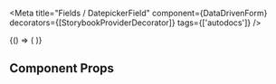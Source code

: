 
<Meta
  title="Fields / DatepickerField"
  component={DataDrivenForm}
  decorators={[StorybookProviderDecorator]}
  tags={['autodocs']}
/>

<Canvas>
  <Story
    name="Datepicker"
  >
    {() => (
      <DataDrivenForm
        schema={getFieldWrapper({
          title: 'Datepicker',
          sectionContent: [
            {
              component: 'grid',
              css: {
                rowGap: {_: '2.5rem', sm: '0'},
                gridTemplateColumns: {sm: '1fr 1.5rem 1fr'},
                gridTemplateRows: {sm: 'auto auto'},
                columnGap: {sm: '0'},
              },
              name: "datepicker",
              fields: [
                {
                  component: 'date-picker',
                  name: 'vehicle.leadinDate',
                  isRequired: true,
                  validate: [
                    { type: 'date' }
                  ],
                  label: 'Datum první registrace',
                  defaultCalendarType: 'year',
                  initialDate: new Date().toISOString(),
                  minDate: new Date().toISOString(),
                  maxDate: new Date().toISOString(),
                },
              ]
            }
          ],
        })}
      />
    )}

  </Story>
</Canvas>

## Component Props

<ArgsTable of={Datepicker} />
